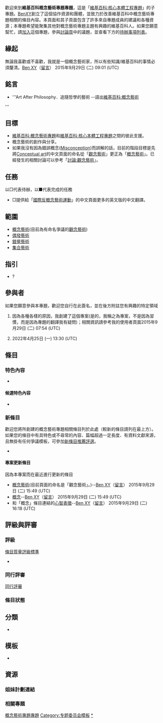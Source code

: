 {{维基专题状态|defunct}}<!-- {{维基专题状态|defunct|WP:捷徑1|WP:捷徑2|portal=主題名稱}}（支援最多5個捷徑和1個主題頁連結）-->
歡迎來到'''維基百科概念藝術專題專題'''，這是「[[Wikipedia:核心本體工程專題|維基百科:核心本體工程專題]]」的子專題。[[User:BenXY|BenXY]]創立了這個協作資源和團體，並致力於改善維基百科中概念藝術專題相關的條目內容。本頁面和其子頁面包含了許多來自專題成員的建議和各種資源；本專題希望能聚集其他對概念藝術專題主題有興趣的維基百科人。如果您願意幫忙，請[[#參與者|加入]]這個專題，參與[[Wikipedia_talk:概念藝術專題專題|討論頁]]中的議題，並查看下方的[[#任務|待辦事項列表]]。

<!-- 可在此插入一張與主題相關的自由版權圖片，建議靠右對齊。 -->

== 緣起 ==
無論我喜歡或不喜歡，我就是一個概念藝術家，所以有些知識/維基百科的事情必須釐清。[[User:BenXY|Ben XY]]（[[User_talk:BenXY|留言]]） 2015年9月29日 (二) 09:01 (UTC)
== 銘言 ==
*'''Art After Philosophy．追隨哲學的藝術 --語出[[觀念藝術|維基百科:概念藝術]]
'''
== 目標 ==
* [[Wikipedia:概念藝術專題|維基百科:概念藝術專題]]和[[Wikipedia:核心本體工程專題|維基百科:核心本體工程專題]]之間的彼此支援。
* 概念藝術的創作與分享。
* 如果我沒有因為錯誤概念([[:en:Misconception|Misconception]])而誤解的話，目前的階段目標是先將[[:en:Conceptual_Art|Conceptual art]]的中文頁面的命名從「[[觀念藝術|觀念藝術]]」更正為「[[概念藝術|概念藝術]]」。已經發生的相關討論可以參考「[[討論:觀念藝術|討論:觀念藝術]]」。

== 任務 ==
以□代表待辦，以■代表完成的任務
*□提供給「[[反觀念主義|國際反概念藝術運動]]」的中文頁面更多的英文版的中文翻譯。

== 範圍 ==
<!-- 專題涵蓋的主題有哪些？如果您的專題有著廣大的涵蓋範圍，稍微模糊一點的概述也是可以的。-->
* [[概念藝術|概念藝術]](目前為有命名爭議的[[觀念藝術|觀念藝術]])
* [[偶發藝術|偶發藝術]]
* [[錯覺藝術|錯覺藝術]]
* [[集合藝術|集合藝術]]

== 指引 ==
* ? <!-- 討論專題覆蓋範圍之條目的寫作格式等。 -->

== 參與者 ==
如果您願意參與本專題，歡迎您自行在此簽名，並在後方附註您有興趣的特定領域
<!-- 
新的簽名請放在列表最後：格式如下：
# {{User|使用者名稱}}（我有興趣的主題是....）~~~~~
請注意最前方的模板為「User|」而非「User:」，最後方的簽名為五個波浪符號而非四個。
-->

# {{User|BenXY}}因為各種各樣的原因，我創建了這個專案(是的，我稱之為專案，不是因為習慣，而是因為專題的翻譯我有疑問)；相關資訊請參考我的使用者頁面2015年9月29日 (二) 07:54 (UTC)
# {{User|Ginkos520isthebest|Gi}}2022年4月25日 (一) 13:30 (UTC)

== 條目 ==
=== 特色內容 ===
* 
<!-- 
若主題涵蓋範圍內有包含[[WP:FA|特色條目]]、[[WP:FP|特色圖片]]或[[Wikipedia:特色列表|特色列表]]的條目請列在此處。
-->

==== 候選特色內容 ====
* 
<!-- 
若主題涵蓋範圍內有包含正在參與[[WP:FAC|特色條目評選]]、[[WP:FPC|特色圖片評選]]或[[WP:FLC|特色列表評選]]的條目請列在此處。 
-->

=== 新條目 ===
歡迎您將所創建的概念藝術專題相關條目列於此處（較新的條目請列在最上方）。如果您的條目中有具特色或不尋常的內容、篇幅超過一定長度、有資料文獻來源，且無掛有任何爭議模板，可參加[[Wikipedia:新条目推荐/候选|新條目推薦評選]]。
*
==== 專案更新條目 ====
因為本專案而在最近進行更新的條目
*[[觀念藝術|概念藝術]](目前頁面的命名是「觀念藝術」。)--[[User:BenXY|Ben XY]]（[[User_talk:BenXY|留言]]） 2015年9月29日 (二) 15:49 (UTC)
*[[概念|概念]]--[[User:BenXY|Ben XY]]（[[User_talk:BenXY|留言]]） 2015年9月29日 (二) 15:49 (UTC)
*和「概念」條目連結的[[心智表徵|心智表徵]]--[[User:BenXY|Ben XY]]（[[User_talk:BenXY|留言]]） 2015年9月29日 (二) 16:18 (UTC)

== 評級與評審 ==
=== 評級===
; [[Wikipedia:条目质量评级标准|條目質量評級標準]]
*

=== 同行評審 ===
; [[WP:PR|同行評審]]

=== 條目狀態 ===

== 分類 ==
<!-- * 在此列出 {{subpages}} 以及 {{category tree|...}} -->
* {{category tree all|概念藝術專題|depth=1}}

== 模板 ==
* 
<!-- 
任何與本專題範圍相關的模板可在此列出（專題橫幅、信息框、導航框、用戶信息框、星級勳章等）。
-->

== 資源 ==
=== 姐妹計劃連結 ===
<!-- {{sisterlinks|...}} -->

=== 相關專題 ===
<!-- 
請在此列出相關的專題、母專題、子專題、協作計劃、主題首頁⋯⋯等。
-->
{{Wikipedia policies and guidelines|state=collapsed}}
{{WikiProject Footer}}
[[Category:概念藝術專題專題|]]
[[Category:专题委员会模板|Category:专题委员会模板]]
[[Category:专题|*]]